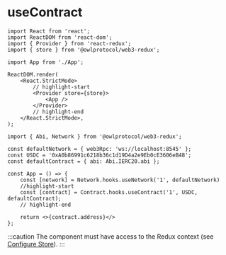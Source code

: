 # useContract
```tsx title="src/index.tsx"
import React from 'react';
import ReactDOM from 'react-dom';
import { Provider } from 'react-redux';
import { store } from '@owlprotocol/web3-redux';

import App from './App';

ReactDOM.render(
    <React.StrictMode>
        // highlight-start
        <Provider store={store}>
            <App />
        </Provider>
        // highlight-end
    </React.StrictMode>,
);
```

```tsx  title="src/App.tsx"
import { Abi, Network } from '@owlprotocol/web3-redux';

const defaultNetwork = { web3Rpc: 'ws://localhost:8545' };
const USDC = '0xA0b86991c6218b36c1d19D4a2e9Eb0cE3606eB48';
const defaultContract = { abi: Abi.IERC20.abi };

const App = () => {
    const [network] = Network.hooks.useNetwork('1', defaultNetwork)
    //highlight-start
    const [contract] = Contract.hooks.useContract('1', USDC, defaultContract);
    // highlight-end

    return <>{contract.address}</>
};
```

:::caution
The component must have access to the Redux context (see [Configure Store](../../web3-redux-quickstart/2_add_store.mdx)).
:::
